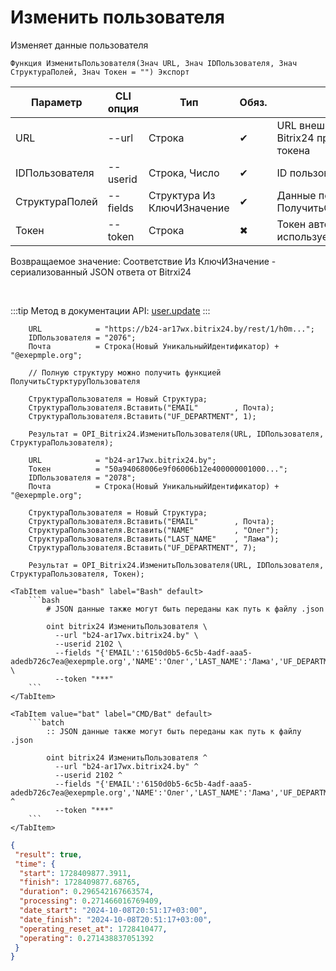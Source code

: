 ﻿---
sidebar_position: 4
description: Изменить пользователя и другие функции для работы с Bitrix24 в Открытом пакете интеграций - бесплатной open-source библиотеке интеграций для 1С:Предприятие 8, OneScript и CLI
keywords: [1C, 1С, 1С:Предприятие, 1С:Предприятие 8.3, API, Интеграция, Сервисы, Обмен, OneScript, CLI, Bitrix24]
---


# Изменить пользователя
 Изменяет данные пользователя



`Функция ИзменитьПользователя(Знач URL, Знач IDПользователя, Знач СтруктураПолей, Знач Токен = "") Экспорт`

  | Параметр | CLI опция | Тип | Обяз. | Назначение |
  |-|-|-|-|-|
  | URL | --url | Строка | &#x2714; | URL внешнего вебхука или адрес Bitrix24 при использовании токена |
  | IDПользователя | --userid | Строка, Число | &#x2714; | ID пользователя для изменения |
  | СтруктураПолей | --fields | Структура Из КлючИЗначение | &#x2714; | Данные пользователя. См. ПолучитьСтурктуруПользователя |
  | Токен | --token | Строка | &#x2716; | Токен авторизации, если используется не вебхук |

  
  Возвращаемое значение:   Соответствие Из КлючИЗначение - сериализованный JSON ответа от Bitrxi24

<br/>

:::tip
Метод в документации API: [user.update](https://dev.1c-bitrix.ru/rest_help/users/user_update.php)
:::
<br/>



```bsl title="Пример использования для 1С:Предприятие/OneScript"
    URL            = "https://b24-ar17wx.bitrix24.by/rest/1/h0m...";
    IDПользователя = "2076";
    Почта          = Строка(Новый УникальныйИдентификатор) + "@exepmple.org";

    // Полную структуру можно получить функцией ПолучитьСтурктуруПользователя

    СтруктураПользователя = Новый Структура;
    СтруктураПользователя.Вставить("EMAIL"        , Почта);
    СтруктураПользователя.Вставить("UF_DEPARTMENT", 1);

    Результат = OPI_Bitrix24.ИзменитьПользователя(URL, IDПользователя, СтруктураПользователя);

    URL            = "b24-ar17wx.bitrix24.by";
    Токен          = "50a94068006e9f06006b12e400000001000...";
    IDПользователя = "2078";
    Почта          = Строка(Новый УникальныйИдентификатор) + "@exepmple.org";

    СтруктураПользователя = Новый Структура;
    СтруктураПользователя.Вставить("EMAIL"        , Почта);
    СтруктураПользователя.Вставить("NAME"         , "Олег");
    СтруктураПользователя.Вставить("LAST_NAME"    , "Лама");
    СтруктураПользователя.Вставить("UF_DEPARTMENT", 7);

    Результат = OPI_Bitrix24.ИзменитьПользователя(URL, IDПользователя, СтруктураПользователя, Токен);
```
    

 <Tabs>
  
    <TabItem value="bash" label="Bash" default>
        ```bash
            # JSON данные также могут быть переданы как путь к файлу .json
            
            oint bitrix24 ИзменитьПользователя \
              --url "b24-ar17wx.bitrix24.by" \
              --userid 2102 \
              --fields "{'EMAIL':'6150d0b5-6c5b-4adf-aaa5-adedb726c7ea@exepmple.org','NAME':'Олег','LAST_NAME':'Лама','UF_DEPARTMENT':7}" \
              --token "***"
        ```
    </TabItem>
  
    <TabItem value="bat" label="CMD/Bat" default>
        ```batch
            :: JSON данные также могут быть переданы как путь к файлу .json
            
            oint bitrix24 ИзменитьПользователя ^
              --url "b24-ar17wx.bitrix24.by" ^
              --userid 2102 ^
              --fields "{'EMAIL':'6150d0b5-6c5b-4adf-aaa5-adedb726c7ea@exepmple.org','NAME':'Олег','LAST_NAME':'Лама','UF_DEPARTMENT':7}" ^
              --token "***"
        ```
    </TabItem>
</Tabs>


```json title="Результат"
{
 "result": true,
 "time": {
  "start": 1728409877.3911,
  "finish": 1728409877.68765,
  "duration": 0.296542167663574,
  "processing": 0.271466016769409,
  "date_start": "2024-10-08T20:51:17+03:00",
  "date_finish": "2024-10-08T20:51:17+03:00",
  "operating_reset_at": 1728410477,
  "operating": 0.271438837051392
 }
}
```
